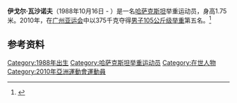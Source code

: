 '''伊戈尔·瓦沙诺夫'''（1988年10月16日 - ）是一名[[哈萨克斯坦|哈萨克斯坦]]举重运动员，身高1.75米。2010年，在[[广州亚运会|广州亚运会]]中以375千克夺得[[2010年亚洲运动会举重比赛_-_男子105公斤级|男子105公斤级举重]]第五名。<ref>{{cite web |url=http://www.gz2010.cn/info/CHN_CHN/ZB/ZBB101A_WL@@@@@@@@@@@@@@@CHN_number=237023.html |language=zh-hans |title=伊戈尔·瓦沙诺夫 简历 |publisher=2010年广州亚运会官方网站 |accessdate=2011-12-09 |archive-date=2018-09-29 |archive-url=https://web.archive.org/web/20180929074238/http://www.gz2010.cn/info/CHN_CHN/ZB/ZBB101A_WL@@@@@@@@@@@@@@@CHN_number=237023.html |dead-url=no }}</ref>
==参考资料==
<references />

[[Category:1988年出生|Category:1988年出生]]
[[Category:哈萨克斯坦举重运动员|Category:哈萨克斯坦举重运动员]]
[[Category:在世人物|Category:在世人物]]
[[Category:2010年亞洲運動會運動員|Category:2010年亞洲運動會運動員]]